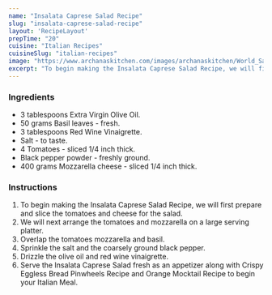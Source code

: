 ---
name: "Insalata Caprese Salad Recipe"
slug: "insalata-caprese-salad-recipe"
layout: 'RecipeLayout'
prepTime: "20"
cuisine: "Italian Recipes"
cuisineSlug: "italian-recipes"
image: "https://www.archanaskitchen.com/images/archanaskitchen/World_Salads/caprese_salad_with_grape_tomatoes_mozzarella_and_basil-1.jpg"
excerpt: "To begin making the Insalata Caprese Salad Recipe, we will first prepare and slice the tomatoes and cheese for the salad"
---

### Ingredients

- 3 tablespoons Extra Virgin Olive Oil.
- 50 grams Basil leaves - fresh.
- 3 tablespoons Red Wine Vinaigrette.
- Salt - to taste.
- 4 Tomatoes - sliced 1/4 inch thick.
- Black pepper powder - freshly ground.
- 400 grams Mozzarella cheese - sliced 1/4 inch thick.

### Instructions

1. To begin making the Insalata Caprese Salad Recipe, we will first prepare and slice the tomatoes and cheese for the salad.
1. We will next arrange the tomatoes and mozzarella on a large serving platter.
1. Overlap the tomatoes mozzarella and basil.
1. Sprinkle the salt and the coarsely ground black pepper.
1. Drizzle the olive oil and red wine vinaigrette.
1. Serve the Insalata Caprese Salad fresh as an appetizer along with Crispy Eggless Bread Pinwheels Recipe and Orange Mocktail Recipe to begin your Italian Meal.
